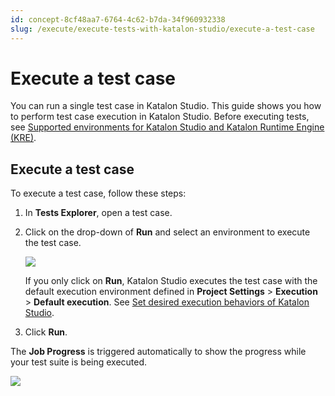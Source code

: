 ```yaml
---
id: concept-8cf48aa7-6764-4c62-b7da-34f960932338
slug: /execute/execute-tests-with-katalon-studio/execute-a-test-case
---
```


# Execute a test case

You can run a single test case in Katalon Studio. This guide shows you how to perform test case execution in Katalon Studio. Before executing tests, see [Supported environments for Katalon Studio and Katalon Runtime Engine \(KRE\)](/supported-execution-environments/supported-environments-for-katalon-studio-and-katalon-runtime-engine-kre).

## Execute a test case

To execute a test case, follow these steps:

1.  In **Tests Explorer**, open a test case.

2.  Click on the drop-down of **Run** and select an environment to execute the test case.

    <img src="/doc_images/Documents/Execute/Execute_tests_in_Katalon_Studio/execute-a-test-case/image/ks-execute-test-suite.png" width={250} />

    If you only click on **Run**, Katalon Studio executes the test case with the default execution environment defined in **Project Settings** &gt; **Execution** &gt; **Default execution**. See [Set desired execution behaviors of Katalon Studio](/create-tests/manage-projects/project-settings/set-desired-execution-behaviors-of-katalon-studio).

3.  Click **Run**.


The **Job Progress** is triggered automatically to show the progress while your test suite is being executed.

<img src="/doc_images/Documents/Execute/Execute_tests_in_Katalon_Studio/execute-a-test-case/image/ks-test-case-job-progress.png" width={700} />